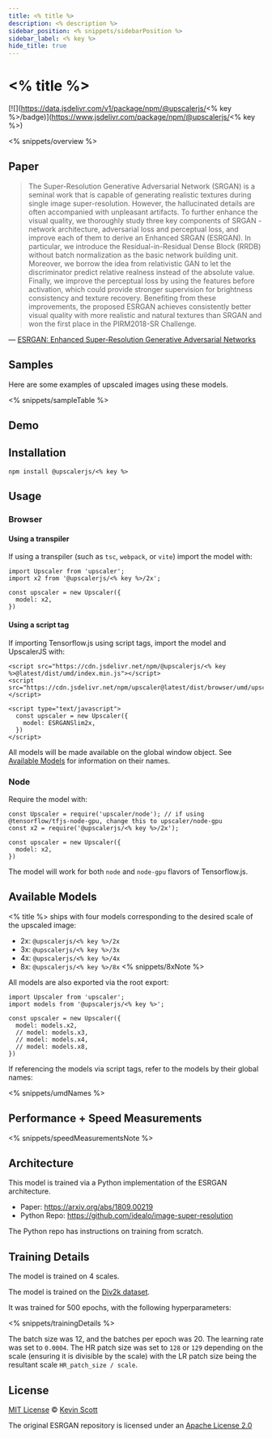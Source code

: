 ```yaml
---
title: <% title %>
description: <% description %>
sidebar_position: <% snippets/sidebarPosition %>
sidebar_label: <% key %>
hide_title: true
---
```



<ModelHeaderImage packageName="<% key %>" unenhancedSrc="<% key %>/fixture.png" enhancedSrc="<% key %>/samples/4x/result.png" />

# <% title %>

[![](https://data.jsdelivr.com/v1/package/npm/@upscalerjs/<% key %>/badge)](https://www.jsdelivr.com/package/npm/@upscalerjs/<% key %>)

<% snippets/overview %>

## Paper

> The Super-Resolution Generative Adversarial Network (SRGAN) is a seminal work that is capable of generating realistic textures during single image super-resolution. However, the hallucinated details are often accompanied with unpleasant artifacts. To further enhance the visual quality, we thoroughly study three key components of SRGAN - network architecture, adversarial loss and perceptual loss, and improve each of them to derive an Enhanced SRGAN (ESRGAN). In particular, we introduce the Residual-in-Residual Dense Block (RRDB) without batch normalization as the basic network building unit. Moreover, we borrow the idea from relativistic GAN to let the discriminator predict relative realness instead of the absolute value. Finally, we improve the perceptual loss by using the features before activation, which could provide stronger supervision for brightness consistency and texture recovery. Benefiting from these improvements, the proposed ESRGAN achieves consistently better visual quality with more realistic and natural textures than SRGAN and won the first place in the PIRM2018-SR Challenge.

&mdash; [ESRGAN: Enhanced Super-Resolution Generative Adversarial Networks](https://arxiv.org/abs/1809.00219)

## Samples

Here are some examples of upscaled images using these models.


<% snippets/sampleTable %>

## Demo


<ModelExample model="<% key %>" />


## Installation

```
npm install @upscalerjs/<% key %>
```

## Usage

### Browser

#### Using a transpiler

If using a transpiler (such as `tsc`, `webpack`, or `vite`) import the model with:

```
import Upscaler from 'upscaler';
import x2 from '@upscalerjs/<% key %>/2x';

const upscaler = new Upscaler({
  model: x2,
})
```

#### Using a script tag

If importing Tensorflow.js using script tags, import the model and UpscalerJS with:

```
<script src="https://cdn.jsdelivr.net/npm/@upscalerjs/<% key %>@latest/dist/umd/index.min.js"></script>
<script src="https://cdn.jsdelivr.net/npm/upscaler@latest/dist/browser/umd/upscaler.min.js"></script>

<script type="text/javascript">
  const upscaler = new Upscaler({
    model: ESRGANSlim2x,
  })
</script>
```

All models will be made available on the global window object. See [Available Models](#available-models) for information on their names.

### Node

Require the model with:

```
const Upscaler = require('upscaler/node'); // if using @tensorflow/tfjs-node-gpu, change this to upscaler/node-gpu
const x2 = require('@upscalerjs/<% key %>/2x');

const upscaler = new Upscaler({
  model: x2,
})
```

The model will work for both `node` and `node-gpu` flavors of Tensorflow.js.

## Available Models

<% title %> ships with four models corresponding to the desired scale of the upscaled image:

- 2x: `@upscalerjs/<% key %>/2x`
- 3x: `@upscalerjs/<% key %>/3x`
- 4x: `@upscalerjs/<% key %>/4x`
- 8x: `@upscalerjs/<% key %>/8x` <% snippets/8xNote %>

All models are also exported via the root export:

```
import Upscaler from 'upscaler';
import models from '@upscalerjs/<% key %>';

const upscaler = new Upscaler({
  model: models.x2,
  // model: models.x3,
  // model: models.x4,
  // model: models.x8,
})
```

If referencing the models via script tags, refer to the models by their global names:

<% snippets/umdNames %>

## Performance + Speed Measurements


<PerformanceChart package="<% key %>" databasePath="/assets/performance.sql"></PerformanceChart>

<SpeedChart package="<% key %>" databasePath="/assets/speed.sql"></SpeedChart>

<% snippets/speedMeasurementsNote %>

## Architecture
This model is trained via a Python implementation of the ESRGAN architecture.

- Paper: https://arxiv.org/abs/1809.00219
- Python Repo: https://github.com/idealo/image-super-resolution

The Python repo has instructions on training from scratch.

## Training Details

The model is trained on 4 scales.

The model is trained on the [Div2k dataset](https://data.vision.ee.ethz.ch/cvl/DIV2K/).

It was trained for 500 epochs, with the following hyperparameters:

<% snippets/trainingDetails %>

The batch size was 12, and the batches per epoch was 20. The learning rate was set to `0.0004`. The HR patch size was set to `128` or `129` depending on the scale (ensuring it is divisible by the scale) with the LR patch size being the resultant scale `HR_patch_size / scale`.

## License

[MIT License](https://oss.ninja/mit/developit/) © [Kevin Scott](https://thekevinscott.com)

The original ESRGAN repository is licensed under an [Apache License 2.0](https://github.com/idealo/image-super-resolution/blob/master/LICENSE)
